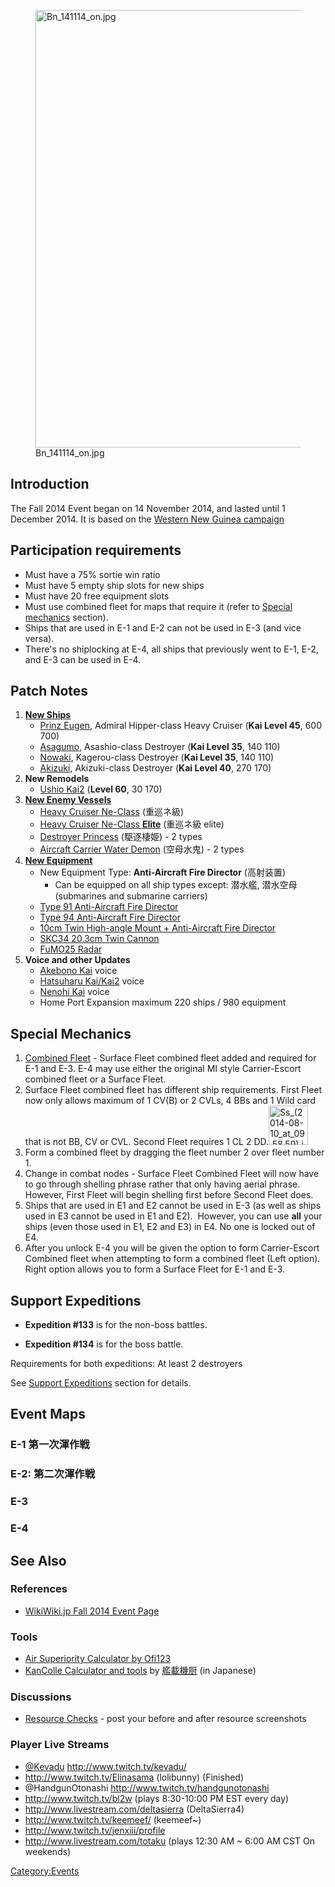 [[File:Bn 141114 on.jpg|700px]]

==Introduction==
The Fall 2014 Event began on 14 November 2014, and lasted until 1 December 2014. It is based on the [[wikipedia:Western_New_Guinea_campaign|Western New Guinea campaign]]

== Participation requirements ==
* Must have a 75% sortie win ratio
* Must have 5 empty ship slots for new ships
* Must have 20 free equipment slots
* Must use combined fleet for maps that require it (refer to [[Fall 2014 Event#Special Mechanics|Special mechanics]] section).
* Ships that are used in E-1 and E-2 can not be used in E-3 (and vice versa).
* There's no shiplocking at E-4, all ships that previously went to E-1, E-2, and E-3 can be used in E-4. 
==Patch Notes==
# '''[[Ship Class|New Ships]]'''
#* [[Prinz Eugen]], Admiral Hipper-class Heavy Cruiser ('''Kai Level 45''', {{Ammo}}600 {{Steel}}700)
#* [[Asagumo]], Asashio-class Destroyer ('''Kai Level 35''', {{Ammo}}140 {{Steel}}110)
#* [[Nowaki]], Kagerou-class Destroyer ('''Kai Level 35''', {{Ammo}}140 {{Steel}}110)
#* [[Akizuki]], Akizuki-class Destroyer ('''Kai Level 40''', {{Ammo}}270 {{Steel}}170)
# '''New Remodels'''
#* [[Ushio|Ushio Kai2]] ('''Level 60''', {{Ammo}}30 {{Steel}}170)
# '''[[Enemy Vessel|New Enemy Vessels]]'''
#* [[Heavy Cruiser Ne-Class]] (重巡ネ級)
#* [[Heavy Cruiser Ne-Class|Heavy Cruiser Ne-Class '''Elite''']] (重巡ネ級 elite)
#* [[Destroyer Princess]] (駆逐棲姫) - 2 types
#* [[Aircraft Carrier Water Demon]] (空母水鬼) - 2 types
# '''[[Equipment|New Equipment]]'''
#* New Equipment Type: {{AntiAircraftFireDirector}} '''Anti-Aircraft Fire Director''' (高射装置)
#** Can be equipped on all ship types except: 潜水艦, 潜水空母 (submarines and submarine carriers)
#* [[Type 91 Anti-Aircraft Fire Director]]
#* [[Type 94 Anti-Aircraft Fire Director]]
#* [[10cm Twin High-angle Mount + Anti-Aircraft Fire Director]]
#* [[SKC34 20.3cm Twin Cannon]]
#* [[FuMO25 Radar]]
# '''Voice and other Updates'''
#* [[Akebono|Akebono Kai]] voice
#* [[Hatsuharu|Hatsuharu Kai/Kai2]] voice
#* [[Nenohi|Nenohi Kai]] voice
#* Home Port Expansion maximum 220 ships / 980 equipment

==Special Mechanics==
#[[Combined Fleet]] - Surface Fleet combined fleet added and required for E-1 and E-3. E-4 may use either the original MI style Carrier-Escort combined fleet or a Surface Fleet.
# Surface Fleet combined fleet has different ship requirements. First Fleet now only allows maximum of 1 CV(B) or 2 CVLs, 4 BBs and 1 Wild card that is not BB, CV or CVL. Second Fleet requires 1 CL 2 DD.[[File:Ss (2014-08-10 at 09.58.59).jpg|thumb|63x63px]]
# Form a combined fleet by dragging the fleet number 2 over fleet number 1.
#Change in combat nodes - Surface Fleet Combined Fleet will now have to go through shelling phrase rather that only having aerial phrase. However, First Fleet will begin shelling first before Second Fleet does.
#Ships that are used in E1 and E2 cannot be used in E-3 (as well as ships used in E3 cannot be used in E1 and E2).  However, you can use '''all''' your ships (even those used in E1, E2 and E3) in E4. No one is locked out of E4.
# After you unlock E-4 you will be given the option to form Carrier-Escort Combined fleet when attempting to form a combined fleet (Left option). Right option allows you to form a Surface Fleet for E-1 and E-3.

== Support Expeditions ==
* '''Expedition #133''' is for the non-boss battles.

* '''Expedition #134''' is for the boss battle.
Requirements for both expeditions: At least 2 destroyers

See [[Expedition#Support Expeditions|Support Expeditions]] section for details.
==Event Maps==

===E-1 第一次渾作戦===
{{EventMap1
|map_name = First Operation Kon
|map_japanese = 第一次渾作戦
|banner = [[File:Fall2014_E1.png|317px]]
|map_image = [[File:MapE201411_01.jpg|317px]]
|report_link = [[Thread:124397|< Report your results here >]]
|information =
* Combined Fleet
* Boss: (Node '''F''') [[Heavy Cruiser Ne-Class|Heavy Cruiser Ne-Class Elite]]
* Killing the boss '''4''' times will empty its HP gauge.
* With low level HQ will reduce more HP gauge each time, but still need to sunk boss 4 time to empty gauge. (Test with HQ level 27)
'''Rewards'''
* 1x Medal
* [[Repair Team]]
* Mamiya (Consumable)
* Irako (Consumable)
* [[Type 91 Anti-Aircraft Fire Director]]
|branching = 
*Provisional E-1 set up results. (Need further testing and editing.)

* 2BBV, 2CA, 2CAV will lead to either ACDF or BDEF
*1BBV 1CAV 2CA 1DD 1CVL + 1CL 5DD will lead to A-C-E-F. (proved wrong)

* 1BBV 2CA 2DD 1CVL will sometimes lead you to B-D-F.

* 1fBB 3CAV 2DD (BDEF) 2BB 2CAV 1CAV 1CV 
* 1CA 2fBB 1CA 2CAV (ACDEF)
* 2BB 2CA 1CV 1CLT (BDEF) 
* 1BB 3CA 2CVL (BDEF) 
* 1BBV 2CA 3DD (BDF/ACEF) 
* 1BBV 1BB 1CAV 3CA + 1CL 5DD (ACEF)
* 1BB 1fBB 2CA 1CAV 1CV (ABDEF)
* 2fBB 1BBV 1CA 2CAV (ACEF) 2CA 4DD
* 2fBB 1BBV 1CA 1CAV 1CV (ACDEF) 1CL 1 CLT 2DD 2SS
* 1CL 1BB 1CA 2CAV 1CV(ACDEF) 1CA 1CAV 4DD
* Most likely to South route on E-1 (will skipping 4th battle on E node):
** For first fleet: 1xBBV, 2xCAV, 1xCA, 2xDD. Second fleet: 1xCL, 5xDD [not always southern route, also northern route A-E-F]
* 1x FBB, 2x CA, 1x CAV, 2x DD + 1x CL, 5x DD
* 2BB, 3 CA(V), 1 CL + 1 CL, 5 DD will go ACDF or BDF avoiding E altogether. High LOS requirements so at least 2 CAVs recommended and recon planes for ships that can carry it. DDs should have radars. Aviation BBs might be a consideration if you still can't make the LOS requirement but consider the loss in firepower.

* Gold Ru at node D 

|tips = 
|dropsA = 
|dropsC = [[Hatsuyuki]] [[Inazuma]] [[Haguro]] [[Nenohi]] [[Akatsuki]] [[Kasumi]] [[Ayanami]] [[Akebono]] [[Shikinami]] [[Hatsushimo]] [[Hibiki]]|dropsF = [[Atago]] [[Chikuma]] [[I-58]] '''[[I-19]]''' [[Haruna]] [[Hyuuga]] [[Kitakami]] [[Hiryuu]] [[Kongou]] '''[[Kiyoshimo]]''' [[Yuugumo]] [[Takao]] [[Natori]] [[Kumano]] [[Makigumo]] [[Mogami]] '''[[Urakaze]]''' [[Hiei]] [[Kuma]] '''[[Taigei]]''' '''[[Akashi]]''' [[Houshou]] [[Samidare]] '''[[Harusame]]''' [[Yamashiro]] [[Ise]] [[Zuihou]] [[Shouhou]] [[Souryuu]] [[Kinu]] [[Junyou]] [[Myoukou]] [[Kirishima]] [[Sendai]] [[Abukuma]] [[Tone]] [[Suzuya]] [[Fubuki]]|dropsB = [[Miyuki]] [[Ushio]] [[Akebono]] [[Hatsuharu]] [[Michishio]]
|dropsD = [[Ushio]] [[Asashio]] [[Nenohi]] [[Kiso]] [[Ikazuchi]] [[Shiratsuyu]] [[Hibiki]] [[Kasumi]] [[Fubuki]] [[Akatsuki]] [[Miyuki]] [[Fusou]] [[Arare]] [[Isonami]] [[Hatsuyuki]] [[Wakaba]]
|dropsE = [[Aoba]] [[Murakumo]] [[Hatsushimo]] '''[[Akashi]]''' [[Arare]] [[Myoukou]] [[Shirayuki]] [[Kiso]] [[Tama]] [[Hatsuharu]] [[Yamashiro]] [[Hibiki]] [[Wakaba]]}}

===E-2: 第二次渾作戦===
{{EventMap1
|map_name = Second Operation Kon
|map_japanese = 第二次渾作戦
|banner = [[File:Fall2014_E2.png|317px]]
|map_image = [[File:E-2_fix.jpg|317px]]
|report_link = [[Thread:136155|< Report your results here >]]
|information = * Single Fleet
* Boss: (Node '''I''') [[Destroyer Princess]]
* Killing the boss '''4.5''' times will empty its HP gauge.
* The boss node fleet will change after the health bar has been reduced to 22.2%
* Subs: (Node '''A''')
*2 CL 4 DD / 1 CL 5 DD go Boss
* LOS Check before node "G"
* Node '''G''' is a night battle
* DD & CL Map Only
'''Rewards'''
* 1x Medal
* [[Shop#Consumables|Cash-only furniture token]]
* 5x Improvement Materials [[file:Improvement Materials.png|20px]]
* [[Type 91 Anti-Aircraft Fire Director]]
* [[Akizuki]]
|branching = * Going to A or C is random.
* C to D if you have more than one CL.
|tips = * Node A is a sub node with no indicator.
* Lv100+ admirals will meet Tsu elite in the final boss battle. [99 also]
* A node has 3 or 4 submarines with Ka elite being the flagship. (Admiral lv 100 (99))
* G node has 2 patterns with 5 or 6 enemy ships, respectively. (Admiral lv 100 (99))
* 41 equipment LoS = C to G, with a fleet of 1CL and 5DD, admiral level 100 (99?). The actual threshold may be no higher than 34 equipment LoS.
*Having one or no CL allows for to C-G-I routing (1 CL 5 DD or 6 DD).
* If you have difficulty with boss, you can run a light support expedition (2 DD 1 CA 1 CL 2 CVL) to give your fleet an edge.  If that proves insufficient, Boss Support Expedition fleet of 2xBB(V) + 2xCVL + 2xDD provides good firepower (damage) albeit with increased fuel/ammo consumption.
|dropsA = [[Hatsuharu]] [[Yuudachi]] [[Mochizuki]] [[Nenohi]]
|dropsI = '''[[Ooyodo]]''' '''[[Asagumo]]''' [[Atago]] '''[[Maikaze]]''' '''[[Amatsukaze]]''' '''[[Hamakaze]]''' '''[[Hayashimo]]''' '''[[Uzuki]]''' [[Kirishima]] [[Ise]] [[Haruna]] '''[[Naganami]]''' '''[[Hatsukaze]]''' [[Hyuuga]] [[I-168]] [[Nagara]] [[Yuugumo]] [[Akagi]] [[Tone]] [[Myoukou]] '''[[Harusame]]''' [[Kaga]] [[Yamashiro]] [[Fusou]] [[Akigumo]] [[Hiei]] [[Shouhou]] [[Mogami]] [[Takao]] [[Hiyou]] [[Yayoi]] [[Kongou]] [[Shigure]] [[Tanikaze]] [[I-8]] [[Sendai]] [[Kitakami]] [[Houshou]] [[Shiratsuyu]] [[Chikuma]]|dropsG = '''[[Ooyodo]]''' [[Akigumo]] [[Tanikaze]] [[Uzuki]] [[Yayoi]] [[Murasame]] [[Hatsuharu]] [[Maikaze]] [[Naganami]] [[Ooshio]] [[Arashio]] [[Kikuzuki]] [[Samidare]] [[Shiratsuyu]] [[Shigure]] [[Yuudachi]] [[Fumizuki]] [[Shikinami]] [[Wakaba]] [[Kiyoshimo]] [[Mochizuki]] [[Mikazuki]] [[Mutsuki]] [[Nagatsuki]]|dropsC = [[Ushio]] [[Mochizuki]] [[Ooshio]] [[Kikuzuki]] [[Kisaragi]] [[Michishio]] [[Hatsuharu]]|dropsD = [[Satsuki]] [[Suzukaze]] [[Mutsuki]] [[Nenohi]] [[Wakaba]] [[Hatsuharu]] [[Hatsushimo]] [[Naganami]] [[Akigumo]] [[Yuudachi]] [[Nagatsuki]] [[Arare]] [[Mochizuki]]|dropsB = [[Ooshio]]|dropsF = [[Shigure]] [[Myoukou]]|dropsH = [[Haguro]]}}

===E-3===
{{EventMap1
|map_name = Third Operation Kon
|map_japanese = 第三次渾作戦
|banner = [[File:Fall2014_E3.png|317px]]
|map_image = [[File:E-3_fix.jpg|317px]]
|report_link = [[Thread:136156|< Report your results here >]]
|information =* Combined Fleet
* Boss: (Node '''I''') [[Battleship Princess]] 
* Killing the boss '''5''' times will empty its HP gauge
* The boss node fleet will change after the health bar has been reduced to 20%
'''Rewards'''
* 1x Medal
* 6x Improvement Materials [[file:Improvement Materials.png|20px]]
* 1x [[Repair Goddess]]
* [[Prinz Eugen]]
|branching = 
|tips = * Node A and E are maelstroms that deduct Fuel.
* You may deploy a maximum of 2 CVLs.
* You may deploy a maximum of 5 BBs.
* 1fBB, 1BB, 2CA, 1CL, 1CV + 1CL, 4DD, 1CLT, takes B-F-H-I route mostly, with a chance to go E-F
* 2fBB, 1BBV, 1 CA, 1CV, 1DD + 1CL, 2DD, 1fBB, 2CLT goes A-B-F-H-I
* 3FBB, Akitsumaru, 1CA, 1CV + 1CLT, 1CL, 2DD, 2CA takes B-F-H-I route '''100% of the time'''. This is the most stable route. As per one tip below, consider getting Akitsumaru Kai-ed so you can equip CV with 1-2 more attack planes.
* Having even one BB will lead you through A-B-F-E-G-H-I about half the time, meaning '''five''' battles.
* There is speculation about a hidden LoS check for F-H or F-E, 110+ combined LoS has been reported to go F-H more reliably. (Needs more testing to confirm/ deny, it is '''not''' a guarantee)
* Having a fleet of small/medium-sized ships will take you through A-B-F-H-I.
* 2CA + 2CAV + 2CVL and 1CL + 2DD + 3CLT will go A-B-F-H-I most of the time and works very well, make sure to set Kitakami as your second fleet's flagship so she has a higher chance to trigger a cut-in attack.
* '''You may deploy CLTs on your second fleet, they make the map much, much easier!'''
* To go start->B (and avoid the first maelstrom) you cannot have more than 1 CLT and your first fleet must contain either a CL, DD, or Akitsumaru and have 2 BB + 2 CA (other combinations may work, still needs testing)
* [[Akitsu Maru]] can guarantee F->H, plus she can carry Reppuus ('''Kai only''') so Akitsumaru + a CV can get you air superiority at all nodes.  Combined with the previous rule this makes easy B->F->H->I routing.
* Myoukou and Haguro in first fleet can also guarantee F-H.  Having one in the main fleet and the other in the second fleet may also guarantee F->H.
* Going east (C-E-G-I) is possible without carriers.  This is probably the best way for farming with 1 fuel maelstrom and easier preboss nodes.  Akitsumaru, 2 BBV, 2 CAV, 1 CL + 3 DD, 1 CL, 1 BB, 1 CLT can be used (126 AS for HQ99+ final boss). One DD can replace by one SS for opening salvo, recommented I-58 for higher chance to cut-in attack.
* Boss Support  Expedition recommended
|dropsA = 
|dropsI = '''[[Akitsumaru]]''' '''[[Amatsukaze]]''' '''[[Asagumo]]''' [[Fusou]] [[Harusame]] [[Hiei]] [[Hyuuga]] [[I-8]] [[Ise]] [[Kinugasa]] '''[[Kiyoshimo]]''' [[Kongou]] '''[[Maruyu]]''' '''[[Mikuma]]''' [[Shimakaze]] '''[[Tokitsukaze]]''' [[Noshiro]] [[Tone]] [[Yuubari]] [[Houshou]] '''[[Nagato]]''' [[Mutsu]] [[Kuma]] [[Nagara]] [[Kirishima]] [[Takao]] [[Yamashiro]] [[Kitakami]] [[Sendai]]|dropsJ = [[Asagumo]]|dropsH = '''[[Maruyu]]''' [[Harusame]] [[Myoukou]] [[Hibiki]] [[Natori]] [[Samidare]] [[Shimakaze]] [[Yuubari]] [[Kinu]] [[Ooi]] [[Maikaze]] [[Suzukaze]] [[Yamashiro]]|dropsF = [[Shimakaze]] [[Kinu]] [[Isuzu]]|dropsB = [[Shigure]] [[Arashio]]|dropsG = [[Shimakaze]] '''[[Maruyu]]''' [[Aoba]] [[Yamashiro]] '''[[Maikaze]]'''}}

===E-4===
{{EventMap1
|map_name = Operation Intercept Task Force
|map_japanese = 敵機動部隊迎撃戦
|banner = [[File:Fall2014_E4.png|317px]]
|map_image = [[File:Fall2014_E4_map.png|317px]]
|report_link = [[Thread:136157|&lt; Report your results here &gt;]]
|information =* Combined Surface Fleet or Combined Task Fleet
* Boss: (Node '''J''') [[Aircraft Carrier Water Demon]]
* Killing the boss '''6''' times will empty its HP gauge.
* The boss node fleet will change after 5 complete kills.
'''Rewards'''
* 1x Medal
* 10x Improvement Materials [[file:Improvement Materials.png|20px]]
* [[Nowaki]]
|branching =* B/C depends on the second fleet composition.  2 DD + 2 CLT guarantees C, while 5 DD gives a high chance of B.  More DDs increases the chances of going to B.
* C to D/E is random.
* There is a LoS check for both C to D and C to E.
* D to E is possible if you have a high number of BB/BBV/CA/CAV, or 3 CLT.
* G to I if you have more than 2 CV.
* G to H if you have more than 2 BB in your first fleet.
* G to J if you have less than two CV or have Akitsumaru.
|tips =* C node is a sub node with no indicator.
* D is a very easy combat node. Torpedoes can be a pain if your are using a Combined Task Fleet though, so it's recommended to use the first formation (ASW) to low their damage and increase evasion.
* G and I have [[Aircraft Carrier Princess]], while H is [[Battleship Princess]].
* 2BB + 2CV + 2CAV and 1CL + 1BB + 2DD + 2CLT will always go C-D/E-G-J and works very well, make sure to set Kitakami as your second fleet's flagship so she has a higher chance to trigger a cut-in attack.
*2BB + 2CV + 2CA and 3CLT + 1CL + 2DD goes C-D/E-G-J and also works well. Having 1 more CLT (Kiso Kai 2) increases the chances of clearing the weaker ships.
* 1CVL + 2BB + 1CA + 2CV and second fleet: 2DD + 1CL + 1BB + 2CLT will always go C-D/E-G-J with LoS check from D->G. Fleet Command Facility is recommended. Try to maximize fighter power for better performance in the shelling salvo.
* 2BB + 1BBV + 1CAV + 1CV + 1CL and 3DD + 1CL + 2CLT can attain air superiority at node G and reach the boss reliably, but due to lack of air power will have a more difficult time killing the boss.
* 2BB + 1BBV + 2CVL + Akitsumaru and 2DD + 1CL + 1CA + 2CLT can take advantage of the surface combined fleet's attack order while still getting air superiority at the boss.
* Boss support Expedition is recommended.
* The enemy fleet after 5 complete kills has lower fighter power ([[Aircraft Carrier Water Demon]] and 2 [[Armored Carrier Princess]]es). Saiun is recommended to ensure a better engaging form.
* If you find yourself taking too much damage from shelling/night battle during the final kill, consider adding a sub to your secondary fleet. She'll divert the attacks from both [[Armored Carrier Princess]]es as well as the two accompanying destroyers. Do keep in mind that a sub may have some trouble surviving until the final node.
|dropsC = [[Naka]] [[Sendai]] [[Asashio]] [[Arashio]] [[Shiratsuyu]] [[Wakaba]] [[Miyuki]]|dropsJ = '''[[Asagumo]]''' '''[[Ooyodo]]''' '''[[I-401]]''' '''[[Maruyu]]''' [[Kongou]] [[Mutsu]] [[Nagato]] [[Ise]] [[Fusou]] [[Yamashiro]] [[Mogami]] [[Takao]] [[Atago]] [[Nagara]] [[Kuma]] [[Kitakami]] '''[[Hayashimo]]'''  '''[[Kiyoshimo]]''' '''[[Tanikaze]]''' [[Zuikaku]] [[Shoukaku]] [[Zuihou]] [[Hiryuu]] [[Souryuu]] [[Kaga]] [[Akagi]] [[Hiyou]] [[Jun'you]] [[Shouhou]] [[I-8]] [[I-19]] [[I-58]] [[I-168]] [[Chikuma]] [[Myoukou]]|dropsG = [[Zuikaku]] [[Shoukaku]] [[Makigumo]] '''[[Maruyu]]''' [[Natori]] [[Arare]] [[Shiranui]] [[Fubuki]] [[Nenohi]] [[Yuudachi]] [[Hatsuyuki]] [[Asashio]] [[Akigumo]]
[[Kaga]] [[Naka]]|dropsD = [[Asashio]] [[Michishio]] [[Naka]] [[Sendai]] [[Tatsuta]] [[Kasumi]] [[Arashio]] [[Miyuki]] [[Chiyoda]] [[Samidare]] [[Hatsuharu]] '''[[Souryuu]]'''|dropsE = [[Akigumo]] [[Yuudachi]] [[Souryuu]] [[Shouhou]] '''[[Maruyu]]''' [[Ryujo]] [[Hatsushimo]] [[Makigumo]] [[Naka]] [[Hatsuharu]] [[Tenryuu]] [[Tatsuta]]}}

==See Also==
===References===
* [http://wikiwiki.jp/kancolle/?%C8%AF%C6%B0%A1%AA%DE%D5%BA%EE%C0%EF WikiWiki.jp Fall 2014 Event Page]

===Tools===
* [https://bf30afb8137feaf6980d72ac8cc5692c5d8ed45d.googledrive.com/host/0B37L_d6zeTfUQWFXVWNSWWtaNFE/ Air Superiority Calculator by Ofi123]
* [http://www.kancolle-calc.net/index.html KanColle Calculator and tools] by [http://www.nicovideo.jp/user/458233 艦載機厨] (in Japanese)

===Discussions===
* [[Thread:124153|Resource Checks]] - post your before and after resource screenshots

===Player Live Streams===
* [[User:Kevadu|@Kevadu]] http://www.twitch.tv/kevadu/
* http://www.twitch.tv/Elinasama (lolibunny) (Finished)
* @HandgunOtonashi http://www.twitch.tv/handgunotonashi
* http://www.twitch.tv/bl2w (plays 8:30-10:00 PM EST every day)
* http://www.livestream.com/deltasierra (DeltaSierra4)
* http://www.twitch.tv/keemeef/ (keemeef~)
* http://www.twitch.tv/jenxiii/profile
* http://www.livestream.com/totaku (plays 12:30 AM ~ 6:00 AM CST On weekends)
{{EventsPortal}}
[[Category:Events]]